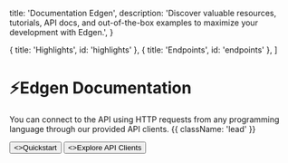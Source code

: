 
  title: 'Documentation Edgen',
  description:
    'Discover valuable resources, tutorials, API docs, and out-of-the-box examples to maximize your development with Edgen.',
}

  { title: 'Highlights', id: 'highlights' },
  { title: 'Endpoints', id: 'endpoints' },
]

<HeroPattern />

# ⚡Edgen Documentation

You can connect to the API using HTTP requests from any programming language through our provided API clients. {{ className: 'lead' }}

<div className="not-prose mb-16 mt-6 flex gap-3">
  <Button href="/guides/quickstart" arrow="right">
    <>Quickstart</>
  </Button>
  <Button href="/documentation/api-clients" variant="outline">
    <>Explore API Clients</>
  </Button>
</div>

<Highlights />

<Endpoints />
